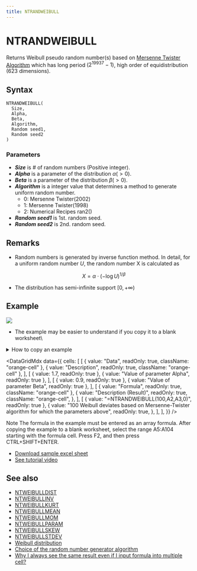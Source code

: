 ```yaml
---
title: NTRANDWEIBULL
---
```



# NTRANDWEIBULL

Returns Weibull pseudo random number(s) based on [Mersenne Twister Algorithm](/docs/glossary#mersenne-twister-algorithm) which has long period ($2^{19937}-1$), high order of equidistribution (623 dimensions).

## Syntax

```excel
NTRANDWEIBULL(
  Size,
  Alpha,
  Beta,
  Algorithm,
  Random seed1,
  Random seed2
)
```

### Parameters

- **_Size_** is # of random numbers (Positive integer).
- **_Alpha_** is a parameter of the distribution $\alpha(>0)$.
- **_Beta_** is a parameter of the distribution $\beta(>0)$.
- **_Algorithm_** is a integer value that determines a method to generate uniform random number.
  - 0: Mersenne Twister(2002)
  - 1: Mersenne Twister(1998)
  - 2: Numerical Recipes ran2()
- **_Random seed1_** is 1st. random seed.
- **_Random seed2_** is 2nd. random seed.

## Remarks

- Random numbers is generated by inverse function method. In detail, for a uniform random number $U$, the random number X is calculated as

  $$
  X=\alpha\cdot\left(-\log U\right)^{1/\beta}
  $$

- The distribution has semi-infinite support $[0,+\infty)$

## Example

![](./../../../assets/functions/histogram/histogramWeibull.jpg)

- The example may be easier to understand if you copy it to a blank worksheet\

<details>
  <summary>How to copy an example</summary>

1.  Create a blank workbook or worksheet.
2.  Select the example in the Help topic.

    **Note**  Do not select the row or column headers.

    ![Selecting an example from Help](./../../../assets/functions/HowToCopy.png)

    Selecting an example from Help

3.  Press CTRL+C.
4.  In the worksheet, select cell A1, and press CTRL+V.
5.  To switch between viewing the results and viewing the formulas that return the results, press CTRL+` (grave accent), or on the **Tools** menu, point to **Formula Auditing**, and then click **Formula Auditing Mode**.

</details>

<DataGridMdx
  data={{
    cells: [
      [
        { value: "Data", readOnly: true, className: "orange-cell" },
        { value: "Description", readOnly: true, className: "orange-cell" },
      ],
      [
        { value: 1.7, readOnly: true },
        { value: "Value of parameter Alpha", readOnly: true },
      ],
      [
        { value: 0.9, readOnly: true },
        { value: "Value of parameter Beta", readOnly: true },
      ],
      [
        { value: "Formula", readOnly: true, className: "orange-cell" },
        {
          value: "Description (Result)",
          readOnly: true,
          className: "orange-cell",
        },
      ],
      [
        { value: "=NTRANDWEIBULL(100,A2,A3,0)", readOnly: true },
        {
          value:
            "100 Weibull deviates based on Mersenne-Twister algorithm for which the parameters above",
          readOnly: true,
        },
      ],
    ],
  }}
/>

Note The formula in the example must be entered as an array formula. After copying the example to a blank worksheet, select the range A5:A104 starting with the formula cell. Press F2, and then press CTRL+SHIFT+ENTER.

- [Download sample excel sheet](https://www.ntrand.com/files/NtRand1.zip)
- [See tutorial video](https://www.ntrand.com/files/SingleRandom_Demo.swf)

## See also

- [NTWEIBULLDIST](../../02-distribution-functions/103-ntweibulldist.mdx)
- [NTWEIBULLINV](../../02-distribution-functions/104-ntweibullinv.mdx)
- [NTWEIBULLKURT](../../02-distribution-functions/105-ntweibullkurt.mdx)
- [NTWEIBULLMEAN](../../02-distribution-functions/106-ntweibullmean.mdx)
- [NTWEIBULLMOM](../../02-distribution-functions/107-ntweibullmom.mdx)
- [NTWEIBULLPARAM](../../02-distribution-functions/108-ntweibullparam.mdx)
- [NTWEIBULLSKEW](../../02-distribution-functions/109-ntweibullskew.mdx)
- [NTWEIBULLSTDEV](../../02-distribution-functions/110-ntweibullstdev.mdx)
- [Weibull distribution](../../../05-gallery-of-distributions/weibull-distribution.mdx)
- [Choice of the random number generator algorithm](/docs/glossary#choice-of-the-random-number-generator-algorithm)
- [Why I always see the same result even if I input formula into multiple cell?](https://www.ntrand.com/faq/#local_CtrlShiftEnter)
